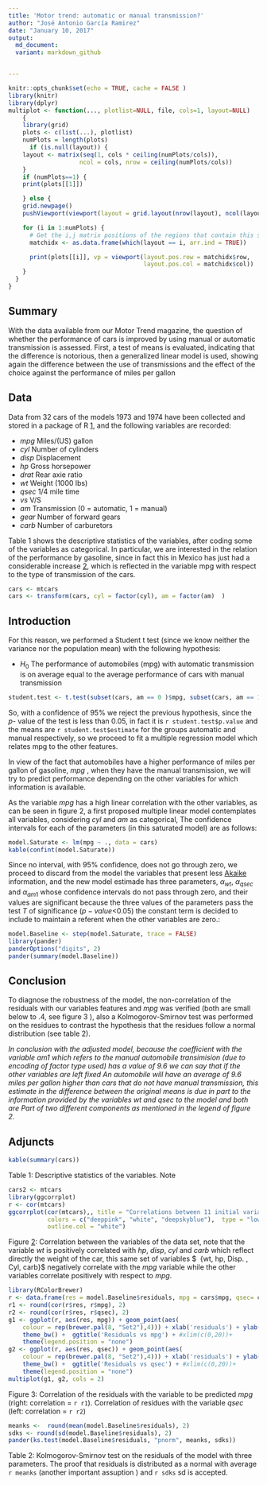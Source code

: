 ```yaml
---
title: 'Motor trend: automatic or manual transmission?'
author: "José Antonio García Ramirez"
date: "January 10, 2017"
output:  
  md_document:
  variant: markdown_github


---
```


```r
knitr::opts_chunk$set(echo = TRUE, cache = FALSE )
library(knitr)
library(dplyr)
multiplot <- function(..., plotlist=NULL, file, cols=1, layout=NULL)
	{
	library(grid)
	plots <- c(list(...), plotlist)
	numPlots = length(plots)
	  if (is.null(layout)) {
    layout <- matrix(seq(1, cols * ceiling(numPlots/cols)),
                    ncol = cols, nrow = ceiling(numPlots/cols))
  	}
	if (numPlots==1) {
    print(plots[[1]])

  	} else {
    grid.newpage()
    pushViewport(viewport(layout = grid.layout(nrow(layout), ncol(layout))))

    for (i in 1:numPlots) {
      # Get the i,j matrix positions of the regions that contain this subplot
      matchidx <- as.data.frame(which(layout == i, arr.ind = TRUE))

      print(plots[[i]], vp = viewport(layout.pos.row = matchidx$row,
                                      layout.pos.col = matchidx$col))
    }
  }
}
```

## Summary

With the data available from our Motor Trend magazine, the question of whether the performance of cars is improved by using manual or automatic transmission is assessed. First, a test of means is evaluated, indicating that the difference is notorious, then a generalized linear model is used, showing again the difference between the use of transmissions and the effect of the choice against the performance of miles per gallon


## Data

Data from 32 cars of the models 1973 and 1974 have been collected and stored in a package of R [1], and the following variables are recorded:

* _mpg_      Miles/(US) gallon  
* _cyl_      Number of cylinders  
* _disp_     Displacement 
* _hp_       Gross horsepower
* _drat_     Rear axie ratio
* _wt_       Weight (1000 lbs) 
* _qsec_     1/4 mile time
* _vs_       V/S
* _am_       Transmission (0 = automatic, 1 = manual)  
* _gear_     Number of forward gears
* _carb_     Number of carburetors 

[1]:http://stat.ethz.ch/R-manual/R-devel/library/datasets/html/mtcars.html

Table 1 shows the descriptive statistics of the variables, after coding some of the variables as categorical. In particular, we are interested in the relation of the performance by gasoline, since in fact this in Mexico has just had a considerable increase [2], which is reflected in the variable mpg with respect to the type of transmission of the cars.

```r
cars <- mtcars
cars <- transform(cars, cyl = factor(cyl), am = factor(am)  )
```


[2]:http://edition.cnn.com/2017/01/05/americas/mexico-protests-gas-price-hikes/


## Introduction

For this reason, we performed a Student t test (since we know neither the variance nor the population mean) with the following hypothesis:

  * $H_0$  The performance of automobiles (mpg) with automatic transmission is on average equal to the average performance of cars with manual transmission

```r
student.test <- t.test(subset(cars, am == 0 )$mpg, subset(cars, am == 1 )$mpg)
```

So, with a confidence of 95% we reject the previous hypothesis, since the _p-_ value of the test is less than 0.05, in fact it is `r student.test$p.value ` and the means are `r student.test$estimate` for the groups 
  automatic and manual respectively, so we proceed to fit a multiple regression model which relates mpg to the other features. 


In view of the fact that automobiles have a higher performance of miles per gallon of gasoline, _mpg_ , when they have the manual transmission, 
we will try to predict performance depending on the other variables for which information is available.

As the variable _mpg_ has a high linear correlation with the other variables, as can be seen in figure 2,
 a first proposed multiple linear model contemplates all variables, considering _cyl_ and _am_ as categorical, The confidence intervals for each of the parameters (in this saturated model) are as follows:
 

```r
model.Saturate <- lm(mpg ~ ., data = cars)
kable(confint(model.Saturate))
```



Since no interval, with 95% confidence, does not go through zero, we proceed to discard from the model the variables that present less [Akaike](https://en.wikipedia.org/wiki/Akaike_information_criterion) information, and the new model estimade  has three parameters, $\alpha_{wt}$, $\alpha_{qsec}$  and $\alpha_{am1}$ whose confidence intervals do not pass through zero, and their values are significant because the three values of the parameters pass the test $T$ of significance ($p-value$<$0.05$) the constant term is decided to include to maintain a referent when the other variables are zero.:



```r
model.Baseline <- step(model.Saturate, trace = FALSE)
library(pander)
panderOptions("digits", 2)
pander(summary(model.Baseline))

```

## Conclusion

To diagnose the robustness of the model, the non-correlation of the residuals with our variables features and _mpg_ was verified (both are small below to .4, see figure 3 ), also a Kolmogorov-Smirnov test was performed on the residues to contrast the hypothesis that the residues follow a normal distribution (see table 2).


*In conclusion with the adjusted model, because the coefficient with the variable _am1_ which refers to the manual automobile transimision (due to encoding of factor type used) has a value of 9.6 we can say that if the other variables are left fixed An automobile will have an average of 9.6 miles per gallon higher than cars that do not have manual transmission, this estimate in the difference between the original means is due in part to the information provided by the variables _wt_ and _qsec_ to the model and both are Part of two different components as mentioned in the legend of figure 2.*




## Adjuncts
```r
kable(summary(cars))
```

Table 1: Descriptive statistics of the variables. Note 



```r

cars2 <- mtcars
library(ggcorrplot)
r <- cor(mtcars)
ggcorrplot(cor(mtcars),, title = "Correlations between 11 initial variables",
           colors = c("deeppink", "white", "deepskyblue"),  type = "lower",
           outline.col = "white")
```



Figure [2]: Correlation between the variables of the data set, note that the
 variable _wt_ is positively correlated with _hp_, _disp_, _cyl_ and _carb_ 
 which reflect directly the weight of the car, this same set of variables 
 $ \ {wt, hp, Disp. , Cyl, carb\}$ negatively correlate with the _mpg_ variable 
 while the other variables correlate positively with respect to _mpg_.

```r
library(RColorBrewer)
r <- data.frame(res = model.Baseline$residuals, mpg = cars$mpg, qsec= cars$qsec)
r1 <- round(cor(r$res, r$mpg), 2)
r2 <- round(cor(r$res, r$qsec), 2) 
g1 <- ggplot(r, aes(res, mpg)) + geom_point(aes(
    colour = rep(brewer.pal(8, "Set2"),4))) + xlab('residuals') + ylab('mpg') +
    theme_bw() +  ggtitle('Residuals vs mpg') + #xlim(c(0,20))+
    theme(legend.position = "none")
g2 <- ggplot(r, aes(res, qsec)) + geom_point(aes(
    colour = rep(brewer.pal(8, "Set2"),4))) + xlab('residuals') + ylab('qsec') +
    theme_bw() +  ggtitle('Residuals vs qsec') + #xlim(c(0,20))+
    theme(legend.position = "none")
multiplot(g1, g2, cols = 2)
```


Figure 3: Correlation of the residuals with the variable to be predicted _mpg_ (right: correlation = `r r1`).
 Correlation of residues with the variable _qsec_ (left: correlation = `r r2`)



```r
meanks <-  round(mean(model.Baseline$residuals), 2)
sdks <- round(sd(model.Baseline$residuals), 2)
pander(ks.test(model.Baseline$residuals, "pnorm", meanks, sdks))
```

Table 2: Kolmogorov-Smirnov test on the residuals of the model with three parameters. The proof that residuals is distributed as a normal with average `r meanks` (another important assuption ) and `r sdks` sd is accepted.